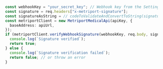 ```typescript

  const webhookKey = "your_secret_key"; // Webhook key from the Settings page
  const signature = req.headers["x-metriport-signature"];
  const signatureAsString = // codeToValidateAndConvertToString(signature);
  const metriportClient = new MetriportMedicalApi(apiKey, {
    baseAddress: apiUrl,
  });
  if (metriportClient.verifyWebhookSignature(webhookKey, req.body, signatureAsString)) {
    console.log(`Signature verified`);
    return true;
  } else {
    console.log(`Signature verification failed`);
    return false; // or throw an error
  }

```